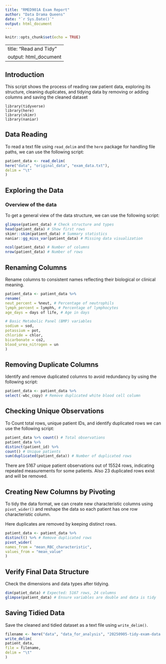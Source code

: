 ```yaml
---
title: "RMED901A Exam Report"
author: "Data Drama Queens"
date: "`r Sys.Date()`"
output: html_document
---
```


```r
knitr::opts_chunk$set(echo = TRUE)
```
---
title:  "Read and Tidy"
output: html_document
---

## Introduction
This script shows the process of reading raw patient data, exploring its structure, cleaning duplicates, and tidying data by removing or adding columns and saving the cleaned dataset


```setup
library(tidyverse)
library(here)
library(skimr)
library(naniar)
```

## Data Reading
To read a text file using `read_delim` and the `here` package for handling file paths, we can use the following script:

```r
patient_data <- read_delim(
here("data", "original_data", "exam_data.txt"),
delim = "\t"
)
```

## Exploring the Data

### Overview of the data
To get a general view of the data structure, we can use the following script: 

```r
glimpse(patient_data) # Check structure and types
head(patient_data) # Show first rows
skimr::skim(patient_data) # Summary statistics
naniar::gg_miss_var(patient_data) # Missing data visualization

ncol(patient_data) # Number of columns
nrow(patient_data) # Number of rows
```


## Renaming Columns 

Rename columns to consistent names reflecting their biological or clinical meaning.

```r
patient_data <- patient_data %>%
rename(
neut_percent = %neut, # Percentage of neutrophils
lymph_percent = lymph%, # Percentage of lymphocytes
age_days = days of life, # Age in days

# Basic Metabolic Panel (BMP) variables
sodium = sod,                     
potassium = pot,                  
chloride = chlor,                 
bicarbonate = co2,                
blood_urea_nitrogen = un          
)
```

## Removing Duplicate Columns

Identify and remove duplicated columns to avoid redundancy by using the following script:

```r
patient_data <- patient_data %>%
select(-wbc_copy) # Remove duplicated white blood cell column
```

## Checking Unique Observations

To Count total rows, unique patient IDs, and identify duplicated rows we can use the following script: 

```r
patient_data %>% count() # Total observations
patient_data %>%
distinct(patient_id) %>%
count() # Unique patients
sum(duplicated(patient_data)) # Number of duplicated rows
```

There are 5167 unique patient observations out of 15524 rows, indicating repeated measurements for some patients. Also 23 duplicated rows exist and will be removed.


## Creating New Columns by Pivoting

To tidy the data format, we can create new characteristic columns using `pivot_wider()` and reshape the data so each patient has one row characteristic column.

Here duplicates are removed by keeping distinct rows.

```r
patient_data <- patient_data %>%
distinct() %>% # Remove duplicated rows
pivot_wider(
names_from = "mean_RBC_characteristic",
values_from = "mean_value"
)
```

## Verify Final Data Structure

Check the dimensions and data types after tidying.

```r
dim(patiet_data) # Expected: 5167 rows, 24 columns
glimpse(patient_data) # Ensure variables are double and data is tidy

```

## Saving Tidied Data

Save the cleaned and tidied dataset as a text file using `write_delim()`.

```r
filename <- here("data", "data_for_analysis", "20250905-tidy-exam-data.txt")
write_delim(
patient_data,
file = filename,
delim = "\t"
)
```




